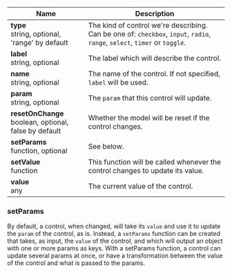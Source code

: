 | Name                                                      | Description                                                                                                                |
| --------------------------------------------------------- | -------------------------------------------------------------------------------------------------------------------------- |
| **type**<br/>string, optional, 'range' by default         | The kind of control we're describing. Can be one of: `checkbox`, `input`, `radio`, `range`, `select`, `timer` or `toggle`. |
| **label**<br/>string, optional                            | The label which will describe the control.                                                                                 |
| **name**<br/>string, optional                             | The name of the control. If not specified, `label` will be used.                                                           |
| **param**<br/>string, optional                            | The `param` that this control will update.                                                                                 |
| **resetOnChange**<br/>boolean, optional, false by default | Whether the model will be reset if the control changes.                                                                    |
| **setParams**<br/>function, optional                      | See below.                                                                                                                 |
| **setValue**<br/>function                                 | This function will be called whenever the control changes to update its value.                                             |
| **value**<br/>any                                         | The current value of the control.                                                                                          |

### setParams

By default, a control, when changed, will take its `value` and use it to update the `param` of the control, as is.
Instead, a `setParams` function can be created that takes, as input, the `value` of the control, and which will output an object with one or more params as keys.
With a setParams function, a control can update several params at once, or have a transformation between the value of the control and what is passed to the params.
